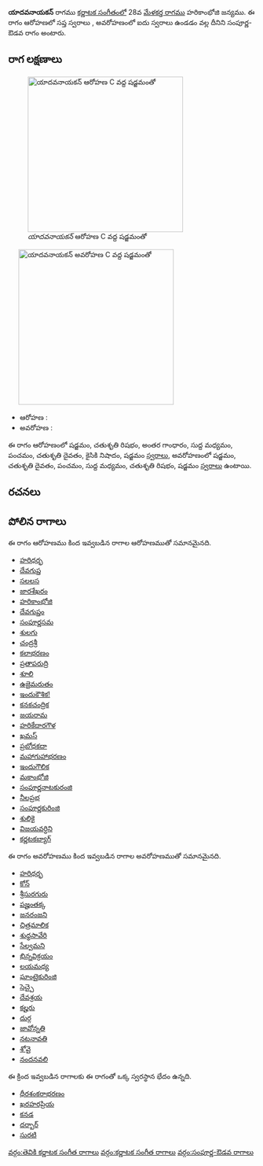 {{Infobox ragam
	| name          	= యాదవనాయకన్
	| synonym	    	= 
	| mela          	= 
	| chakra        	= 
	| janaka        	= 
	| type          	= సంపూర్ణ-ఔడవ
	| arohanam      	= {{svaraC|S|R2|G3|M1|P|D2|N2|S'}} 
	| avarohanam    	= {{svaraC|S'|D2|P|M1|R2|S}}
	| jeeva         	=
	| chhaya        	=
	| nyasa         	=
	| vishesha      	= 
	| equivalent  		= 
}}
{{కర్ణాటక సంగీత రాగాలు}}
'''యాదవనాయకన్''' రాగము [[కర్ణాటక సంగీతం]]లో 28వ [[మేళకర్త రాగము]] హరికాంభోజి జన్యము.  ఈ రాగం ఆరోహణలో సప్త స్వరాలు , అవరోహణంలో ఐదు స్వరాలు ఉండడం వల్ల దీనిని సంపూర్ణ-ఔడవ రాగం అంటారు.


==రాగ లక్షణాలు==
[[Image:yadavanayakan_ar_kb2wiki.png|thumb|right|316px|''యాదవనాయకన్'' ఆరోహణ C వద్ద షడ్జమంతో]]
	[[Image:yadavanayakan_av_kb2wiki.png|thumb|right|316px|''యాదవనాయకన్'' అవరోహణ C వద్ద షడ్జమంతో]]

* ఆరోహణ : {{svaraC|S|R2|G3|M1|P|D2|N2|S'}} 
* అవరోహణ : {{svaraC|S'|D2|P|M1|R2|S}}

ఈ రాగం ఆరోహణంలో షడ్జమం, చతుశృతి రిషభం, అంతర గాంధారం, సుద్ద మధ్యమం, పంచమం, చతుశృతి దైవతం, కైసికి నిషాదం, షడ్జమం [[స్వరాలు]], అవరోహణంలో షడ్జమం, చతుశృతి దైవతం, పంచమం, సుద్ద మధ్యమం, చతుశృతి రిషభం, షడ్జమం [[స్వరాలు]] ఉంటాయి.

==రచనలు==



==పోలిన రాగాలు==
ఈ రాగం ఆరోహణము కింద ఇవ్వబడిన రాగాల ఆరోహణముతో సమానమైనది.
* [[హరిధర్భ]]
* [[దేవగుప్త]]
* [[సలలస]]
* [[జారశేఖరం]]
* [[హరికాంభోజి]]
* [[దేవగుప్తం]]
* [[సంపూర్ణసమ]]
* [[శులగు]]
* [[చంద్రశ్రీ]]
* [[కలాభరణం]]
* [[ప్రతాపరుద్రి]]
* [[శూలి]]
* [[ఉజైమరుతం]]
* [[ఇందుకౌశిక!]]
* [[కనకచంద్రిక]]
* [[జయరామ]]
* [[హరికేదారగౌళ]]
* [[ఖమస్]]
* [[ప్రబోధకదా]]
* [[మహాగుహాభరణం]]
* [[ఇందుగౌలిక]]
* [[మకాంభోజి]]
* [[సంపూర్ణనాటకురంజి]]
* [[నీలప్రభ]]
* [[సంపూర్ణకురింజి]]
* [[శులికై]]
* [[విజయవర్ధిని]]
* [[కర్ణటకబ్యాగ్]]

ఈ రాగం అవరోహణము కింద ఇవ్వబడిన రాగాల అవరోహణముతో సమానమైనది.
* [[హరిధర్భ]]
* [[కోన్]]
* [[శ్రీసురగురు]]
* [[పజ్హంతక్క]]
* [[జనరంజని]]
* [[చిత్రమాలిక]]
* [[శుధ్ధసావేరి]]
* [[సేల్వమని]]
* [[భిన్నవిక్రయం]]
* [[లయమధ్య]]
* [[ఘాంటైకురింజి]]
* [[సెచ్చై]]
* [[దేవశ్రయ]]
* [[కల్హరు]]
* [[దుర్గ]]
* [[జావోన్నతి]]
* [[నటనావతి]]
* [[శోవై]]
* [[నందనవలి]]

ఈ క్రింద ఇవ్వబడిన రాగాలకు ఈ రాగంతో ఒక్క స్వరస్థాన భేదం ఉన్నది.
* [[ధీరశంకరాభరణం]]
* [[ఖరహరప్రియ]]
* [[కనడ]]
* [[దర్బార్]]
* [[సురటి]]



[[వర్గం:తెవికి కర్ణాటక సంగీత రాగాలు]]
[[వర్గం:కర్ణాటక సంగీత రాగాలు]]
[[వర్గం:సంపూర్ణ-ఔడవ రాగాలు]]